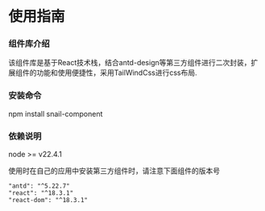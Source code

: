 # 使用指南

### 组件库介绍
该组件库是基于React技术栈，结合antd-design等第三方组件进行二次封装，扩展组件的功能和使用便捷性，采用TailWindCss进行css布局.

### 安装命令
npm install snail-component

### 依赖说明
node >= v22.4.1

使用时在自己的应用中安装第三方组件时，请注意下面组件的版本号
``` tsx
"antd": "^5.22.7"
"react": "^18.3.1"
"react-dom": "^18.3.1"
```










